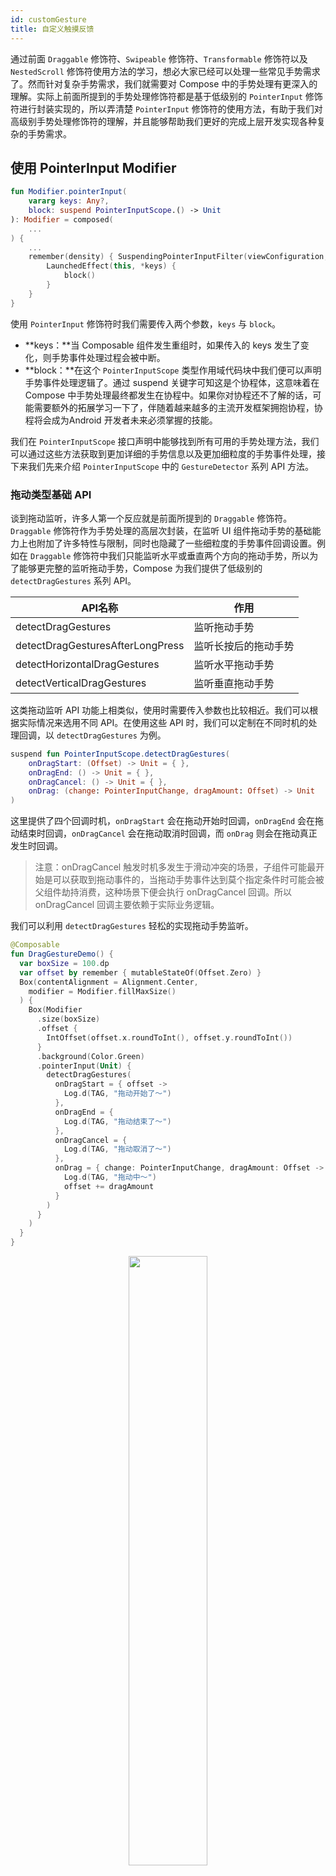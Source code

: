 ```yaml
---
id: customGesture
title: 自定义触摸反馈
---
```





通过前面 `Draggable` 修饰符、`Swipeable` 修饰符、`Transformable` 修饰符以及 `NestedScroll` 修饰符使用方法的学习，想必大家已经可以处理一些常见手势需求了。然而针对复杂手势需求，我们就需要对 Compose 中的手势处理有更深入的理解。实际上前面所提到的手势处理修饰符都是基于低级别的 `PointerInput` 修饰符进行封装实现的，所以弄清楚 `PointerInput` 修饰符的使用方法，有助于我们对高级别手势处理修饰符的理解，并且能够帮助我们更好的完成上层开发实现各种复杂的手势需求。

## 使用 PointerInput Modifier

```kotlin
fun Modifier.pointerInput(
    vararg keys: Any?,
    block: suspend PointerInputScope.() -> Unit
): Modifier = composed(
    ...
) {
    ...
    remember(density) { SuspendingPointerInputFilter(viewConfiguration, density) }.apply {
        LaunchedEffect(this, *keys) {
            block()
        }
    }
}
```

使用 `PointerInput` 修饰符时我们需要传入两个参数，`keys` 与 `block`。

- **keys：**当 Composable 组件发生重组时，如果传入的 keys 发生了变化，则手势事件处理过程会被中断。
- **block：**在这个 `PointerInputScope` 类型作用域代码块中我们便可以声明手势事件处理逻辑了。通过 suspend 关键字可知这是个协程体，这意味着在 Compose 中手势处理最终都发生在协程中。如果你对协程还不了解的话，可能需要额外的拓展学习一下了，伴随着越来越多的主流开发框架拥抱协程，协程将会成为Android 开发者未来必须掌握的技能。

我们在 `PointerInputScope` 接口声明中能够找到所有可用的手势处理方法，我们可以通过这些方法获取到更加详细的手势信息以及更加细粒度的手势事件处理，接下来我们先来介绍 `PointerInputScope` 中的 `GestureDetector` 系列 API 方法。

### 拖动类型基础 API

谈到拖动监听，许多人第一个反应就是前面所提到的 `Draggable` 修饰符。`Draggable` 修饰符作为手势处理的高层次封装，在监听 UI 组件拖动手势的基础能力上也附加了许多特性与限制，同时也隐藏了一些细粒度的手势事件回调设置。例如在 `Draggable` 修饰符中我们只能监听水平或垂直两个方向的拖动手势，所以为了能够更完整的监听拖动手势，Compose 为我们提供了低级别的 `detectDragGestures` 系列 API。

| API名称                          | 作用                 |
| -------------------------------- | -------------------- |
| detectDragGestures               | 监听拖动手势         |
| detectDragGesturesAfterLongPress | 监听长按后的拖动手势 |
| detectHorizontalDragGestures     | 监听水平拖动手势     |
| detectVerticalDragGestures       | 监听垂直拖动手势     |

这类拖动监听 API 功能上相类似，使用时需要传入参数也比较相近。我们可以根据实际情况来选用不同 API。在使用这些 API 时，我们可以定制在不同时机的处理回调，以 `detectDragGestures` 为例。

```kotlin
suspend fun PointerInputScope.detectDragGestures(
    onDragStart: (Offset) -> Unit = { },
    onDragEnd: () -> Unit = { },
    onDragCancel: () -> Unit = { },
    onDrag: (change: PointerInputChange, dragAmount: Offset) -> Unit
)
```

这里提供了四个回调时机，`onDragStart` 会在拖动开始时回调，`onDragEnd` 会在拖动结束时回调，`onDragCancel` 会在拖动取消时回调，而 `onDrag` 则会在拖动真正发生时回调。

> 注意：onDragCancel 触发时机多发生于滑动冲突的场景，子组件可能最开始是可以获取到拖动事件的，当拖动手势事件达到莫个指定条件时可能会被父组件劫持消费，这种场景下便会执行 onDragCancel 回调。所以 onDragCancel 回调主要依赖于实际业务逻辑。

我们可以利用 `detectDragGestures` 轻松的实现拖动手势监听。

```kotlin
@Composable
fun DragGestureDemo() {
  var boxSize = 100.dp
  var offset by remember { mutableStateOf(Offset.Zero) }
  Box(contentAlignment = Alignment.Center,
    modifier = Modifier.fillMaxSize()
  ) {
    Box(Modifier
      .size(boxSize)
      .offset {
        IntOffset(offset.x.roundToInt(), offset.y.roundToInt())
      }
      .background(Color.Green)
      .pointerInput(Unit) {
        detectDragGestures(
          onDragStart = { offset ->
            Log.d(TAG, "拖动开始了～")
          },
          onDragEnd = {
            Log.d(TAG, "拖动结束了～")
          },
          onDragCancel = {
            Log.d(TAG, "拖动取消了～")
          },
          onDrag = { change: PointerInputChange, dragAmount: Offset ->
            Log.d(TAG, "拖动中～")
            offset += dragAmount
          }
        )
      }
    )
  }
}
```

<div align = "center">
  <img src = {drag} width = "50%" height = "50%" />
</div>

### 点击类型基础 API

在 `PointerInputScope` 中，我们可以使用 `detectTapGestures` 设置更细粒度的点击监听回调。作为低级别点击监听 API，在发生点击时不会带有像 `Clickable` 修饰符与 `CombinedClickable` 修饰符那样会为所修饰的组件施加一个涟漪波纹效果动画的蒙层，我们能够根据需要进行更灵活的上层定制。

| API名称           | 作用         |
| ----------------- | ------------ |
| detectTapGestures | 监听点击手势 |

`detectTapGestures` 提供了四个可选事件回调，可以根据需求来设置不同点击事件回调。

```kotlin
suspend fun PointerInputScope.detectTapGestures(
  onDoubleTap: ((Offset) -> Unit)? = null,
  onLongPress: ((Offset) -> Unit)? = null,
  onPress: suspend PressGestureScope.(Offset) -> Unit = NoPressGesture,
  onTap: ((Offset) -> Unit)? = null
)
```

- onDoubleTap (可选)：双击时回调
- onLongPress (可选)：长按时回调
- onPress (可选)：按下时回调
- onTap (可选)：轻触时回调

这几种点击事件回调存在着先后次序的，并不是每次只会执行其中一个。`onPress` 是最普通的 `ACTION_DOWN` 事件，你的手指一旦按下便会回调。如果你连着按了两下，则会在执行两次 `onPress` 后执行 `onDoubleTap`。如果你的手指按下后不抬起，当达到长按的判定阈值 (400ms) 会执行 `onLongPress`。如果你的手指按下后快速抬起，在轻触的判定阈值内(100ms)会执行 `onTap` 回调。

总的来说， `onDoubleTap` 回调前必定会先回调 2 次 Press，而 onLongPress 与 onTap 回调前必定会回调 1 次 Press。

 `detectTapGestures` 使用起来非常简单，我们根据需求来设置不同点击事件回调即可。

```kotlin
@Composable
fun TapGestureDemo() {
    var boxSize = 100.dp
    Box(Modifier.fillMaxSize(), contentAlignment = Alignment.Center) {
        Box(Modifier
            .size(boxSize)
            .background(Color.Green)
            .pointerInput(Unit) {
                detectTapGestures(
                    onDoubleTap = { offset: Offset ->
                        Log.d(TAG, "发生双击操作了～")
                    },
                    onLongPress = { offset: Offset ->
                        Log.d(TAG, "发生长按操作了～")
                    },
                    onPress = {  offset: Offset ->
                        Log.d(TAG, "发生按下操作了～")
                    },
                    onTap = {  offset: Offset ->
                        Log.d(TAG, "发生轻触操作了～")
                    }
               )
           }
       )
   }
}
```

### 变换类型基础 API

使用 `detectTransformGestures` 可以获取到双指拖动、缩放与旋转手势操作中更具体的手势信息，例如重心。

| API名称                 | 作用                     |
| ----------------------- | ------------------------ |
| detectTransformGestures | 监听拖动、缩放与旋转手势 |

与 `Transfomer` 修饰符不同的是，通过这个 API 可以监听单指的拖动手势，和拖动类型基础 API所提供的功能一样，除此之外还支持监听双指缩放与旋转手势。反观 `Transfomer` 修饰符 只能监听到双指拖动手势，不知设计成这样的行为不一致是否是官方有意为之。

``` kotlin
suspend fun PointerInputScope.detectTransformGestures(
    panZoomLock: Boolean = false,
    onGesture: (centroid: Offset, pan: Offset, zoom: Float, rotation: Float) -> Unit
)
```

与 `Tranformable` 修饰符一样，`detectTransformGestures` 方法提供了两个参数。

- **panZoomLock**(可选)： 当拖动或缩放手势发生时是否支持旋转
- **onGesture**(必须)：当拖动、缩放或旋转手势发生时回调

使用起来十分简单，我们仅需根据手势信息来更新状态就可以了。当我们处理旋转、缩放与拖动这类手势时，需要格外的注意 `Modifier` 调用次序，因为这会影响最终呈现效果。

```kotlin
@Preview
@Composable
fun TransformGestureDemo() {
    var boxSize = 100.dp
    var offset by remember { mutableStateOf(Offset.Zero) }
    var ratationAngle by remember { mutableStateOf(0f) }
    var scale by remember { mutableStateOf(1f) }
    Box(Modifier.fillMaxSize(), contentAlignment = Alignment.Center) {
        Box(Modifier
            .size(boxSize)
            .rotate(ratationAngle) // 需要注意offset与rotate的调用先后顺序
            .scale(scale)
            .offset {
                IntOffset(offset.x.roundToInt(), offset.y.roundToInt())
            }
            .background(Color.Green)
            .pointerInput(Unit) {
                detectTransformGestures(
                    panZoomLock = true, // 平移或放大时是否可以旋转
                    onGesture = { centroid: Offset, pan: Offset, zoom: Float, rotation: Float ->
                        offset += pan
                        scale *= zoom
                        ratationAngle += rotation
                    }
                )
            }
        )
    }
}
```

<div align = "center">
  <img src = {transform} width = "50%" height = "50%" />
</div>

### forEachGesture

前面提到 Compose 手势操作实际上是在协程中监听处理的，当协程处理完一轮手势交互后便会结束，当进行第二次手势交互时由于负责手势监听的协程已经结束，手势事件便会被丢弃掉。那我们该怎样才能让手势监听协程能够不断地处理每一轮的手势交互呢。我们很容易想到可以在外层嵌套一个 `while(true) `进行实现，然而这么做并不优雅，且也存在着一些问题。

当用户出现一连串手势操作时，很难保证各手势之间有清晰分界，即无法保证每一轮手势结束后，所有手指都是离开屏幕的。在传统 View 体系中，一次手指按下、移动到抬起过程中的所有手势事件可以看作是一个完整的手势交互序列。每当用户触摸屏幕交互时，我们可以根据这一次用户输入的手势交互序列中的手势信息进行相应的处理。

当第一轮手势处理结束或者被中断取消后，如果仍有手指留在屏幕。如果采用 `while(true)` 处理手势，则第二轮手势处理可能会使用第一轮手势交互序列中信息，导致出现不符预期的结果。

Compose 为我们提供了 `forEachGesture` 方法保证了每一轮手势处理逻辑的一致性。实际上前面我们所介绍的 GestureDetect 系列 API，其内部实现都使用了 `forEachGesture`。

通过 `forEachGesture` 的源码可知，每一轮手势处理结束后或本次手势处理被取消时，都会使用 `awaitAllPointersUp()` 保证所有手指均已抬起。并且同时也会与当前组件的生命周期对齐，当组件离开视图树时，手势监听也会随之结束。

```kotlin
suspend fun PointerInputScope.forEachGesture(block: suspend PointerInputScope.() -> Unit) {
    val currentContext = currentCoroutineContext()
    while (currentContext.isActive) {
        try {
          block()
          // 挂起等待所有手指抬起
          awaitAllPointersUp()
        } catch (e: CancellationException) {
            if (currentContext.isActive) {
                // 手势事件取消时，如果协程还存活则等待手指抬起再进行下一轮监听
                awaitAllPointersUp()
                throw e
            }
        }
    }
}
```

## 手势事件作用域 awaitPointerEventScope

我们前面介绍的 `GestureDetector` 系列 API 本质上仍然是一种封装，既然手势处理是在协程中完成的，所以**手势监听必然是通过协程的挂起恢复实现的，以取代传统的回调监听方式**。要想深入理解 Compose 手势处理，就需要学习更为底层的手势处理挂起方法。

在 `PointerInputScope` 中我们使用 `awaitPointerEventScope` 方法获得 `AwaitPointerEventScope` 作用域，在` AwaitPointerEventScope` 作用域中我们可以使用 Compose 中所有低级别的手势处理挂起方法。当 `awaitPointerEventScope` 内所有手势事件都处理完成后 `awaitPointerEventScop`e 便会恢复执行将 Lambda 中最后一行表达式的数值作为返回值返回。

```kotlin
suspend fun <R> awaitPointerEventScope(
    block: suspend AwaitPointerEventScope.() -> R
): R
```

我们在 `AwaitPointerEventScope` 中发现了以下这些基础手势方法，可以发现这些 API 均是挂起函数，接下来我们会对每个 API 进行描述说明。

| API名称                                | 作用                 |
| -------------------------------------- | -------------------- |
| awaitPointerEvent                      | 手势事件             |
| awaitFirstDown                         | 第一根手指的按下事件 |
| drag                                   | 拖动事件             |
| horizontalDrag                         | 水平拖动事件         |
| verticalDrag                           | 垂直拖动事件         |
| awaitDragOrCancellation                | 单次拖动事件         |
| awaitHorizontalDragOrCancellation      | 单次水平拖动事件     |
| awaitVerticalDragOrCancellation        | 单次垂直拖动事件     |
| awaitTouchSlopOrCancellation           | 有效拖动事件         |
| awaitHorizontalTouchSlopOrCancellation | 有效水平拖动事件     |
| awaitVerticalTouchSlopOrCancellation   | 有效垂直拖动事件     |

### 事件之源 awaitPointerEvent

之所以称这个 API 为事件之源，因为上层所有手势监听 API 都是基于这个 API 实现的，他的作用类似于传统 View 中的 `onTouchEvent() `。无论用户是按下、移动或抬起都将视作一次手势事件，当手势事件发生时 `awaitPointerEvent` 便会恢复返回监听到的屏幕上所有手指的交互信息。

```kotlin
forEachGesture {
    awaitPointerEventScope {
        var event = awaitPointerEvent()
        Log.d(TAG, "x: ${event.changes[0].position.x}, y: ${event.changes[0].position.y}")
    }
}
```

#### 手势事件分发

实际上 `awaitPointerEvent` 存在着一个可选参数 `PointerEventPass`，这个参数实际上是用来定制手势事件分发顺序的。

```kotlin
suspend fun awaitPointerEvent(
    pass: PointerEventPass = PointerEventPass.Main
): PointerEvent
```

通过 API 声明可以看到 `awaitPointerEvent` 有个可选参数 `PointerEventPass`，这个参数实际上是用来定制手势事件分发顺序的。

PointerEventPass 有 3 个枚举值可以让我们来决定手势的处理阶段。在 Compose 中，手势处理共有三个阶段：

- Initial：自上而下的分发手势事件
- Main：自下而上的分发手势事件
- Final：自上而下的分发手势事件

在 Inital 阶段，手势事件会在所有使用 Inital 参数的组件间**自上而下**的完成首次分发。利用 Inital 可以使父组件能够预先劫持消费手势事件，这类似于传统 View 中 onInterceptTouchEvent 的作用。

在 Main 阶段，手势事件会在所有使用 Main 参数的组件间**自下而上**的完成第二次分发。利用 Main 可以使子组件能先于父组件完成手势事件的处理，这有些类似于传统 View 中 onTouchEvent 的作用。

在 Final 阶段，手势事件会在所有使用 Final 参数的组件间**自上而下**的完成最后一次分发。Final阶段一般用来让组件了解经历过前面几个阶段后的手势事件消费情况，从而确定自身行为。例如按钮组件可以不再手指从按钮上移动开的事件，因为这个事件可能已被父组件滚动器用于滚动消费了

接下来我们通过一个嵌套组件的手势监听来演示事件的分发过程。当所有组件的手势监听均默认使用 Main 时，事件分发顺序为：第三层 -> 第二层 -> 第一层

<div align = "center">
  <img src = {boxnest} width = "50%" height = "50%"/>
</div>

而如果第一层组件使用 Inital，第二层组件使用 Final ，第三层组件使用 Main，事件分发顺序为：第一层 -> 第三层 -> 第二层

<div align = "center">
  <img src = {boxnest2} width = "50%" height = "50%"/>
</div>

接下来，我们换作四层嵌套来观察手势事件的分发，其中第一层与第三层使用 Initial，第二层使用 Final，第三层使用 Main，事件分发顺序为：第一层 -> 第三层 -> 第四层 -> 第二层

<div align = "center">
  <img src = {boxnest3} width = "50%" height = "50%"/>
</div>

```kotlin
@Composable
fun NestedBoxDemo() {
    Box(
        contentAlignment = Alignment.Center,
        modifier = Modifier
            .size(400.dp)
            .background(Color.Red)
            .pointerInput(Unit) {
                awaitPointerEventScope {
                    awaitPointerEvent(PointerEventPass.Initial)
                    Log.d(TAG, "first layer")
                }
            }
    ) {
        Box(
            contentAlignment = Alignment.Center,
            modifier = Modifier
                .size(200.dp)
                .background(Color.Blue)
                .pointerInput(Unit) {
                    awaitPointerEventScope {
                        awaitPointerEvent(PointerEventPass.Final)
                        Log.d(TAG, "second layer")
                    }
                }
        ) {
            Box(
                contentAlignment = Alignment.Center,
                modifier = Modifier
                    .size(100.dp)
                    .background(Color.Green)
                    .pointerInput(Unit) {
                        awaitPointerEventScope {
                            awaitPointerEvent(PointerEventPass.Initial)
                            Log.d(TAG, "third layer")
                        }
                    }
            ) {
                Box(
                    modifier = Modifier
                        .size(50.dp)
                        .background(Color.White)
                        .pointerInput(Unit) {
                            awaitPointerEventScope {
                                awaitPointerEvent(PointerEventPass.Main)
                                Log.d(TAG, "fourth layer")
                            }
                        }
                )
            }
        }
    }
}
```

#### 手势事件消费

在了解手势事件分发之后，我们接下来学习如何完成手势事件消费，我们看到 `awaitPointerEvent` 返回了一个 `PointerEvent` 实例。

```kotlin
actual data class PointerEvent internal constructor(
    actual val changes: List<PointerInputChange>,
    internal val motionEvent: MotionEvent?
)
```

从 PointerEvent 类的声明中可以看到包含了两个属性 changes 与 motionEvent。

- **motionEvent**：实际上就是传统 View 系统中的 MotionEvent，由于被声明 internal ，说明官方并不希望我们直接拿来使用。
- **changes**：其中包含了一次手势交互中所有手指的交互信息。在多指操作时，利用 `changes` 可以轻松定制多指手势处理。

可以看出**单指交互的完整信息被封装在了一个 PointerInputChange 实例中**，接下来我们看看 PointerInputChange 提供了哪些手势信息。

```kotlin
class PointerInputChange(
    val id: PointerId, // 手指Id
    val uptimeMillis: Long, // 当前手势事件的时间戳
    val position: Offset, // 当前手势事件相对组件左上角的位置
    val pressed: Boolean, // 当前手势是否按下
    val previousUptimeMillis: Long, // 上一次手势事件的时间戳
    val previousPosition: Offset, // 上一次手势事件相对组件左上角的位置
    val previousPressed: Boolean, // 上一次手势是否按下
    val consumed: ConsumedData, // 当前手势是否已被消费
    val type: PointerType = PointerType.Touch // 手势类型(鼠标、手指、手写笔、橡皮) 
)
```

利用这些丰富的手势信息，我们可以在上层定制实现各类复杂的交互手势。

可以看到其中的 consumed 成员记录着该事件是否已被消费，我们可以使用 `PointerInputChange` 提供的 consume 系列 API 来修改这个手势事件的消费标记。

| API名称                       | 作用                                          |
| ----------------------------- | --------------------------------------------- |
| changedToDown                 | 是否已经按下(按下手势已消费则返回false)       |
| changedToDownIgnoreConsumed   | 是否已经按下(忽略按下手势已消费标记)          |
| changedToUp                   | 是否已经抬起(按下手势已消费则返回false)       |
| changedToUpIgnoreConsumed     | 是否已经抬起(忽略按下手势已消费标记)          |
| positionChanged               | 是否位置发生了改变(移动手势已消费则返回false) |
| positionChangedIgnoreConsumed | 是否位置发生了改变(忽略已消费标记)            |
| positionChange                | 位置改变量(移动手势已消费则返回Offset.Zero)   |
| positionChangeIgnoreConsumed  | 位置改变量(忽略移动手势已消费标记)            |
| positionChangeConsumed        | 当前移动手势是否已被消费                      |
| anyChangeConsumed             | 当前按下手势或移动手势是否有被消费            |
| consumeDownChange             | 消费按下手势                                  |
| consumePositionChange         | 消费移动手势                                  |
| consumeAllChanges             | 消费按下与移动手势                            |
| isOutOfBounds                 | 当前手势是否在固定范围内                      |

前面提到，我们可以通过设置 `PointerEventPass` 来定制嵌套组件间手势事件分发顺序。假设分发流程中组件 A 预先获取到了手势信息并进行消费，手势事件仍然会被之后的组件 B 获取得到。组件 B 在使用 `positionChange` 获取的偏移值时会返回 `Offset.ZERO`，这是因为此时该手势事件已被标记为已消费的状态。当然组件 B 也可以通过 IgnoreConsumed 系列 API 突破已消费标记的限制获取到手势信息。

我们仍然通过前面使用的嵌套组件示例子来看看手势事件的消费。我们的嵌套组件中第一层组件使用 Inital，第二层组件使用 Final ，第三层组件使用 Main。

<div align = "center">
  <img src = {boxnest2} width = "50%" height = "50%"/>
</div>

我们在第三层组件的手势事件监听中进行消费，因为我们知道手势事件会交由第一层, 再交由第三层，最后交由第二层。第三层组件处于本次手势分发流程的中间位置。

当我们在第三层组件消费了` ACTION_DOWN` 后，之后处理的第二层组件接收的手势事件仍是被标记为消费状态的。

```kotlin
@Composable
fun ConsumeDemo() {
    Box(
        contentAlignment = Alignment.Center,
        modifier = Modifier
            .fillMaxSize()
            .pointerInput(Unit) {
                awaitPointerEventScope {
                    var event = awaitPointerEvent(PointerEventPass.Initial)
                    Log.d(TAG, "first layer, downChange: ${event.changes[0].consumed.downChange}")
                }
            }
    ) {
        Box(
            contentAlignment = Alignment.Center,
            modifier = Modifier
                .size(400.dp)
                .background(Color.Blue)
                .pointerInput(Unit) {
                    awaitPointerEventScope {
                        var event = awaitPointerEvent(PointerEventPass.Final)
                        Log.d(TAG, "second layer, downChange: ${event.changes[0].consumed.downChange}")
                    }
                }
        ) {
            Box(
                Modifier
                    .size(200.dp)
                    .background(Color.Green)
                    .pointerInput(Unit) {
                        awaitPointerEventScope {
                            var event = awaitPointerEvent()
                            event.changes[0].consumeDownChange() // 消费手势事件
                            Log.d(TAG, "third layer, downChange: ${event.changes[0].consumed.downChange}")
                        }
                    }
            )
        }
    }
}
```

介绍完 Compose 的手势事件分发与消费，想必大家已经对 `awaitPointerEvent` 这个低级别基础手势监听 API 已经有了足够的了解。然而在实际场景中我们还是应该更多的依赖上层封装完善的 API，因为当手势逻辑变得越来越复杂时，维护手势交互处理逻辑的难度也会越来越大。接下来我们来介绍 `AwaitPointerEventScope` 中基于 `awaitPointerEvent` 实现的几个常用手势监听挂起方法。

### awaitFirstDown

`awaitFirstDown` 将等待第一根手指 `ACTION_DOWN` 事件时恢复执行，并将手指按下事件返回。翻阅源码可以看出其内部实现原理并不复杂。

```kotlin
suspend fun AwaitPointerEventScope.awaitFirstDown(
    requireUnconsumed: Boolean = true
): PointerInputChange {
    var event: PointerEvent
    do {
        // 监听手势事件
        event = awaitPointerEvent()
    } while (
    // 遍历每一根手指的事件信息
        !event.changes.fastAll {
            // 需要没有被消费过的手势事件
            if (requireUnconsumed) {
                // 返回该事件是否是一个还没有被消费的DOWN事件
                // 当返回 false 时说明是不是DOWN事件或已被消费的DOWN事件
                it.changedToDown()
            } else {
                // 返回该事件是否是一个DOWN事件，忽略是否已被消费
                // 当返回 false 时说明是不是DOWN事件
                it.changedToDownIgnoreConsumed()
            }
        }
    )
    // 返回第一根手指的事件信息
    return event.changes[0]
}
```

### drag

我们前面提到的 `detectDragGestures`，以及更为上层的 `Draggable` 修饰符内部都是使用 `drag` 挂起方法来实现拖动监听的。通过函数签名可以看到我们不仅需要手指拖动的监听回调，还需传入手指的标识信息，表示监听具体哪根手指的拖动手势。

```kotlin
suspend fun AwaitPointerEventScope.drag(
    pointerId: PointerId,
    onDrag: (PointerInputChange) -> Unit
)
```

我们可以先利用 ` awaitFirstDown` 获取到记录着交互信息的 `PointerInputChange` 实例，其中 `id` 字段记录着发生 ` ACTION_DOWN` 事件的手指标识信息。通过结合 `forEachGesture`、`awaitFirstDown` 与 `drag`，我们便可以实现一个简单的拖动手势监听了。

```kotlin
@Composable
fun BaseDragGestureDemo() {
    var boxSize = 100.dp
    var offset by remember { mutableStateOf(Offset.Zero) }
    Box(contentAlignment = Alignment.Center,
        modifier = Modifier.fillMaxSize()
    ) {
        Box(Modifier
            .size(boxSize)
            .offset {
                IntOffset(offset.x.roundToInt(), offset.y.roundToInt())
            }
            .background(Color.Green)
            .pointerInput(Unit) {
                forEachGesture {
                    awaitPointerEventScope {
                        // 获取第一根手指的DOWN事件
                        var downEvent = awaitFirstDown()
                        // 根据手指标识符跟踪多痛手势
                        drag(downEvent.id) {
                            // 根据手势位置改变量更新偏移量状态
                            offset += it.positionChange()
                        }
                    }
                }
            }
        )
    }
}
```

### awaitDragOrCancellation

与 `drag` 不同的是，`awaitDragOrCancellation` 负责监听单次拖动事件。当手指已经抬起或拖动事件已经被消费时会返回 null。当然我们也可以使用 `awaitDragOrCancellation` 来完成 UI 拖动手势处理流程。通过翻阅源码可以发现 `drag` 其实内部也是使用 `awaitDragOrCancellation` 进行实现的。而 `awaitDragOrCancellation` 内部仍然是事件之源 `awaitPointerEvent`。

```kotlin
Box(Modifier
    .size(boxSize)
    .offset {
        IntOffset(offset.x.roundToInt(), offset.y.roundToInt())
    }
    .background(Color.Green)
    .pointerInput(Unit) {
        forEachGesture {
            awaitPointerEventScope {
                // 获取第一根手指的DOWN事件
                var downPointer = awaitFirstDown()
                while (true) {
                    // 根据手指标识符跟踪拖动手势，手指抬起货拖动事件被消费时返回null
                    var event = awaitDragOrCancellation(downPointer.id)
                    if (event == null) {
                        break
                    }
                    // 根据手势位置改变量更新偏移量状态
                    offset += event.positionChange()
                }
            }
        }
    }
)
```

### awaitTouchSlopOrCancellation

`awaitTouchSlopOrCancellation` 用于监测当前拖动手势是否是一次有效的拖动。有效指的是当前手势滑动的欧式距离(位移)是否超过设定的阈值。若拖动手势还没有达到阈值便抬起或拖动手势事件已经被消费时将返回null，翻阅源码我们也可以发现最终仍然使用 `awaitPointerEvent` 来完成手势监听的。

```kotlin
suspend fun AwaitPointerEventScope.awaitTouchSlopOrCancellation(
    pointerId: PointerId,
    onTouchSlopReached: (change: PointerInputChange, overSlop: Offset) -> Unit
): PointerInputChange? {
   	...
    val touchSlop = viewConfiguration.touchSlop
    var pointer = pointerId
    while (true) {
        val event = awaitPointerEvent()
        ...
        if (dragEvent.positionChangeConsumed()) {
            ...
        } else if (dragEvent.changedToUpIgnoreConsumed()) {
            ...
        } else {
            ...
          	if (distance >= touchSlop) {
                ...
            }
            ...
        }
    }
}
```

我们前面所提到的 `detectDragGestures` 其内部不仅使用了 `drag` 还使用了 `awaitTouchSlopOrCancellation` 来判断手势拖动操作。仅当监测为一次有效的拖动时，才会执行` onDragStart` 回调。接下来就是使用 `drag` 来监听拖动手势，仅当 `drag` 返回 false (即在拖动过程中事件分发流程前面的组件达成定制条件消费了这次的拖动手势事件) 会执行 onDragCancel 回调，否则如果所有手指抬起正常结束则会执行 `onDragEnd` 回调。

```kotlin
suspend fun PointerInputScope.detectDragGestures(
    onDragStart: (Offset) -> Unit = { },
    onDragEnd: () -> Unit = { },
    onDragCancel: () -> Unit = { },
    onDrag: (change: PointerInputChange, dragAmount: Offset) -> Unit
) {
    forEachGesture {
        awaitPointerEventScope {
            ....
            do {
                drag = awaitTouchSlopOrCancellation(down.id) { change, over ->
                    change.consumePositionChange()
                    overSlop = over
                }
            } while (drag != null && !drag.positionChangeConsumed())
            if (drag != null) {
                onDragStart.invoke(drag.position) // 拖动开始
                onDrag(drag, overSlop)
                if (
                    !drag(drag.id) {
                        onDrag(it, it.positionChange())
                        it.consumePositionChange()
                    }
                ) {
                    onDragCancel() // 拖动取消
                } else {
                    onDragEnd()
                }
            }
        }
    }
}
```

